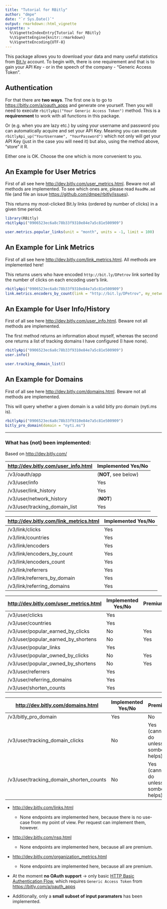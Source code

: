 ```yaml
---
title: "Tutorial for RBitly"
author: "dmpe"
date: "`r Sys.Date()`"
output: rmarkdown::html_vignette
vignette: >
  %\VignetteIndexEntry{Tutorial for RBitly}
  %\VignetteEngine{knitr::rmarkdown}
  %\VignetteEncoding{UTF-8}
---
```


This package allows you to download your data and many useful statistics from [Bit.ly](https://www.bit.ly) account. To begin with, there is one requirement and that is to gain your API Key - or in the speech of the company - "Generic Access Token". 

## Authentication

For that there are **two ways**. The first one is to go to <https://bitly.com/a/oauth_apps> and generate one yourself. Then you will need to execute `rbitlyApi("Your Generic Access Token")` method. This is a **requirenment** to work with all functions in this package. 

Or (e.g. when you are lazy etc.) by using your username and password you can automatically acquire and set your API Key. Meaning you can execute `rbitlyApi_up("YourUsername", "YourPassword")` which not only will get your API Key (just in the case you will need it) but also, using the method above, "store" it R. 

Either one is OK. Choose the one which is more convenient to you. 


## An Example for User Metrics

First of all see here <http://dev.bitly.com/user_metrics.html>. Beware not all methods are implemented. To see which ones are, please read `ReadMe.md` file (and file an issue <https://github.com/dmpe/rbitly/issues>).

This returns my most-clicked Bit.ly links (ordered by number of clicks) in a given time period.

```r
library(RBitly)
rbitlyApi("0906523ec6a8c78b33f9310e84e7a5c81e500909")

user.metrics.popular_links(unit = "month", units = -1, limit = 100)
```


## An Example for Link Metrics

First of all see here <http://dev.bitly.com/link_metrics.html>. All methods are implemented here!

This returns users who have encoded `http://bit.ly/DPetrov` link sorted by the number of clicks on each encoding user's link.

```r
rbitlyApi("0906523ec6a8c78b33f9310e84e7a5c81e500909")
link.metrics.encoders_by_count(link = "http://bit.ly/DPetrov", my_network = "false", limit = 100)
```


## An Example for User Info/History

First of all see here <http://dev.bitly.com/user_info.html>. Beware not all methods are implemented. 

The first method returns an information about myself, whereas the second one returns a list of tracking domains I have configured (I have none).

```r
rbitlyApi("0906523ec6a8c78b33f9310e84e7a5c81e500909")
user.info()

user.tracking_domain_list()
```


## An Example for Domains

First of all see here <http://dev.bitly.com/domains.html>. Beware not all methods are implemented. 

This will query whether a given domain is a valid bitly pro domain (nyti.ms is). 

```r
rbitlyApi("0906523ec6a8c78b33f9310e84e7a5c81e500909")
bitly_pro_domain(domain = "nyti.ms")
```


-----------------
### What has (not) been implemented:

Based on <http://dev.bitly.com/>

<http://dev.bitly.com/user_info.html>  | Implemented Yes/No
------------- | -------------
/v3/oauth/app  | (**NOT**, see below)
/v3/user/info  | Yes
/v3/user/link_history | Yes
/v3/user/network_history  | (**NOT**)
/v3/user/tracking_domain_list  | Yes

<http://dev.bitly.com/link_metrics.html>  | Implemented Yes/No
------------- | -------------
/v3/link/clicks  | Yes
/v3/link/countries  | Yes
/v3/link/encoders  | Yes
/v3/link/encoders_by_count  | Yes
/v3/link/encoders_count  | Yes
/v3/link/referrers  | Yes
/v3/link/referrers_by_domain  | Yes
/v3/link/referring_domains  | Yes


<http://dev.bitly.com/user_metrics.html> | Implemented Yes/No | Premium
------------- | ------------- | -------------
/v3/user/clicks  | Yes 
/v3/user/countries  | Yes 
/v3/user/popular_earned_by_clicks  | No  | Yes
/v3/user/popular_earned_by_shortens  | No  | Yes
/v3/user/popular_links  | Yes
/v3/user/popular_owned_by_clicks  | No  | Yes
/v3/user/popular_owned_by_shortens | No  | Yes
/v3/user/referrers  | Yes
/v3/user/referring_domains | Yes
/v3/user/shorten_counts | Yes


<http://dev.bitly.com/domains.html> | Implemented Yes/No | Premium
------------- | ------------- | -------------
/v3/bitly_pro_domain  | Yes| No
/v3/user/tracking_domain_clicks  | No | Yes (cannot do unless sombody helps)
/v3/user/tracking_domain_shorten_counts  | No | Yes (cannot do unless sombody helps)


- <http://dev.bitly.com/links.html>
    + None endpoints are implemented here, because there is no use-case from my point of view. Per request can implement them, however. 
    
- <http://dev.bitly.com/nsq.html>  
    + None endpoints are implemented here, because all are premium. 
    
- <http://dev.bitly.com/organization_metrics.html>
    + None endpoints are implemented here, because all are premium.

- At the moment **no OAuth support** -> only basic [HTTP Basic Authentication Flow](http://dev.bitly.com/authentication.html#basicauth), which requires `Generic Access Token` from <https://bitly.com/a/oauth_apps>

- Additionally, only a **small subset of input paramaters** has been implemented. 

